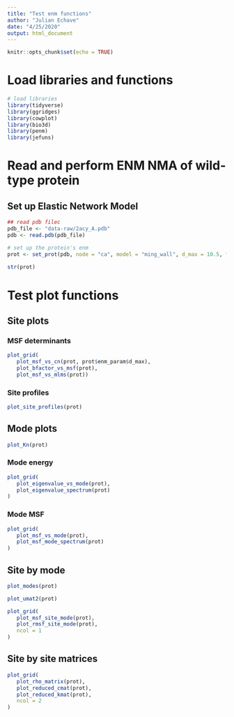 ```yaml
---
title: "Test enm functions"
author: "Julian Echave"
date: "4/25/2020"
output: html_document
---
```


```r
knitr::opts_chunk$set(echo = TRUE)
```
# Load libraries and functions

```r
# load libraries
library(tidyverse)
library(ggridges)
library(cowplot)
library(bio3d)
library(penm)
library(jefuns)

```


# Read and perform ENM NMA of wild-type protein


## Set up Elastic Network Model

```r
## read pdb filec
pdb_file <- "data-raw/2acy_A.pdb"
pdb <- read.pdb(pdb_file)

# set up the protein's enm
prot <- set_prot(pdb, node = "ca", model = "ming_wall", d_max = 10.5, frustrated = FALSE)
                
str(prot)
```

# Test plot functions

## Site plots

### MSF determinants

```r
plot_grid(
   plot_msf_vs_cn(prot, prot$enm_param$d_max),
   plot_bfactor_vs_msf(prot),
   plot_msf_vs_mlms(prot))
```


### Site profiles

```r
plot_site_profiles(prot)
```

## Mode plots

```r
plot_Kn(prot)
```

### Mode energy

```r
plot_grid(
   plot_eigenvalue_vs_mode(prot),
   plot_eigenvalue_spectrum(prot)
)
```
### Mode MSF

```r
plot_grid(
   plot_msf_vs_mode(prot),
   plot_msf_mode_spectrum(prot)
)
```


##  Site by mode 

```r
plot_modes(prot)
```

```r
plot_umat2(prot)
```
```r
plot_grid(
   plot_msf_site_mode(prot),
   plot_rmsf_site_mode(prot),
   ncol = 1
)
```

## Site by site matrices

```r
plot_grid(
   plot_rho_matrix(prot),
   plot_reduced_cmat(prot),
   plot_reduced_kmat(prot),
   ncol = 2
)


```

